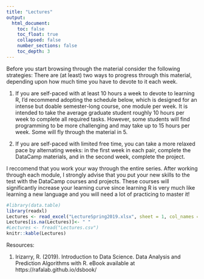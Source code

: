 ```yaml
---
title: "Lectures"
output: 
  html_document:
    toc: false
    toc_float: true
    collapsed: false
    number_sections: false
    toc_depth: 3
---
```


Before you start browsing through the material consider the following strategies: There are (at least) two ways to progress through this material, depending upon how much time you have to devote to it each week.

1. If you are self-paced with at least 10 hours a week to devote to learning R, I’d recommend adopting the schedule below, which is designed for an intense but doable semester-long course, one module per week.  It is intended to take the average graduate student roughly 10 hours per week to complete all required tasks.  However, some students will find programming to be more challenging and may take up to 15 hours per week. Some will fly through the material in 5.

2. If you are self-paced with limited free time, you can take a more relaxed pace by alternating weeks: in the first week in each pair, complete the DataCamp materials, and in the second week, complete the project.  

I reccomend that you work your way through the entire series. After working through each module, I strongly advise that you put your new skills to the test with the DataCamp courses and projects. These courses will significantly increase your learning curve since learning R is very much like learning a new language and you will need a lot of practicing to master it!


```r
#library(data.table)
library(readxl)
Lectures <- read_excel("LectureSpring2019.xlsx", sheet = 1, col_names = TRUE, col_types = NULL, na = "", skip = 0)
Lectures[is.na(Lectures)]<- " "
#Lectures <- fread("Lectures.csv")
knitr::kable(Lectures)

```

Resources:

1.	Irizarry, R. (2019). Introduction to Data Science. Data Analysis and Prediction Algorithms with R. eBook available at https://rafalab.github.io/dsbook/
